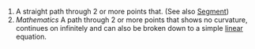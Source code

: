#A straight path through 2 or more points that.  (See also [[Segment]])
#''Mathematics'' A path through 2 or more points that shows no curvature, continues on infinitely and can also be broken down to a simple [[linear]] equation.